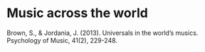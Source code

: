 # Music across the world

Brown, S., & Jordania, J. (2013). Universals in the world’s musics. Psychology of Music, 41(2), 229-248.